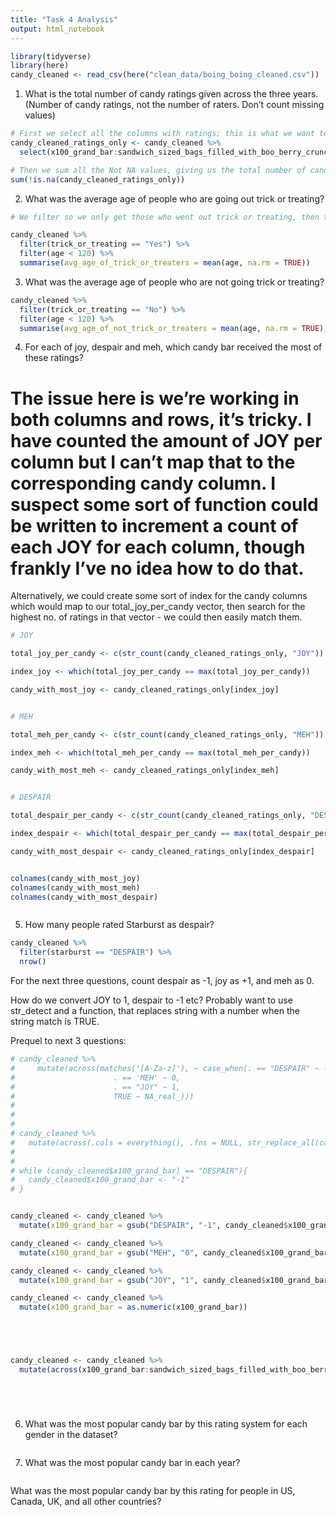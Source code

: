 ```yaml
---
title: "Task 4 Analysis"
output: html_notebook
---
```


```r
library(tidyverse)
library(here)
candy_cleaned <- read_csv(here("clean_data/boing_boing_cleaned.csv"))
```


1. What is the total number of candy ratings given across the three years. (Number of candy ratings, not the number of raters. Don’t count missing values)

```r
# First we select all the columns with ratings; this is what we want to count.
candy_cleaned_ratings_only <- candy_cleaned %>% 
  select(x100_grand_bar:sandwich_sized_bags_filled_with_boo_berry_crunch)

# Then we sum all the Not NA values, giving us the total number of candy ratings!
sum(!is.na(candy_cleaned_ratings_only))

```

2. What was the average age of people who are going out trick or treating?

```r
# We filter so we only get those who went out trick or treating, then took the mean of the age column; removing NAs so we could perform this calculation!

candy_cleaned %>% 
  filter(trick_or_treating == "Yes") %>% 
  filter(age < 120) %>% 
  summarise(avg_age_of_trick_or_treaters = mean(age, na.rm = TRUE))
```





3. What was the average age of people who are not going trick or treating?

```r
candy_cleaned %>% 
  filter(trick_or_treating == "No") %>% 
  filter(age < 120) %>% 
  summarise(avg_age_of_not_trick_or_treaters = mean(age, na.rm = TRUE))
```



4. For each of joy, despair and meh, which candy bar received the most of these ratings?

# The issue here is we're working in both columns and rows, it's tricky. I have counted the amount of JOY per column but I can't map that to the corresponding candy column. I suspect some sort of function could be  written to increment a count of each JOY for each column, though frankly I've no idea how to do that.

Alternatively, we could create some sort of index for the candy columns which would map to our total_joy_per_candy vector, then search for the highest no. of ratings in that vector - we could then easily  match them. 

```r

# JOY

total_joy_per_candy <- c(str_count(candy_cleaned_ratings_only, "JOY"))

index_joy <- which(total_joy_per_candy == max(total_joy_per_candy))

candy_with_most_joy <- candy_cleaned_ratings_only[index_joy]


# MEH

total_meh_per_candy <- c(str_count(candy_cleaned_ratings_only, "MEH"))

index_meh <- which(total_meh_per_candy == max(total_meh_per_candy))

candy_with_most_meh <- candy_cleaned_ratings_only[index_meh]


# DESPAIR

total_despair_per_candy <- c(str_count(candy_cleaned_ratings_only, "DESPAIR"))

index_despair <- which(total_despair_per_candy == max(total_despair_per_candy))

candy_with_most_despair <- candy_cleaned_ratings_only[index_despair]


colnames(candy_with_most_joy)
colnames(candy_with_most_meh)
colnames(candy_with_most_despair)



```



5. How many people rated Starburst as despair?

```r
candy_cleaned %>% 
  filter(starburst == "DESPAIR") %>% 
  nrow()
```

For the next three questions, count despair as -1, joy as +1, and meh as 0.

How do we convert JOY to 1, despair to -1 etc? Probably want to use str_detect and a function, that replaces string with a number when the string match is TRUE.

Prequel to next 3 questions:

```r


# candy_cleaned %>% 
#     mutate(across(matches('[A-Za-z]'), ~ case_when(. == "DESPAIR" ~ -1, 
#                      . == 'MEH' ~ 0,
#                      . == "JOY" ~ 1,
#                      TRUE ~ NA_real_)))
# 
# 
# 
# candy_cleaned %>% 
#   mutate(across(.cols = everything(), .fns = NULL, str_replace_all(candy_cleaned, "DESPAIR", "-1")))
# 
# 
# while (candy_cleaned$x100_grand_bar) == "DESPAIR"){
#   candy_cleaned$x100_grand_bar <- "-1"
# }


candy_cleaned <- candy_cleaned %>% 
  mutate(x100_grand_bar = gsub("DESPAIR", "-1", candy_cleaned$x100_grand_bar))

candy_cleaned <- candy_cleaned %>% 
  mutate(x100_grand_bar = gsub("MEH", "0", candy_cleaned$x100_grand_bar))

candy_cleaned <- candy_cleaned %>% 
  mutate(x100_grand_bar = gsub("JOY", "1", candy_cleaned$x100_grand_bar))

candy_cleaned <- candy_cleaned %>% 
  mutate(x100_grand_bar = as.numeric(x100_grand_bar))





candy_cleaned <- candy_cleaned %>%
  mutate(across(x100_grand_bar:sandwich_sized_bags_filled_with_boo_berry_crunch, gsub("JOY", "1", candy_cleaned)))






```




6. What was the most popular candy bar by this rating system for each gender in the dataset?

```r

```


7. What was the most popular candy bar in each year?

```r

```


What was the most popular candy bar by this rating for people in US, Canada, UK, and all other countries?

```r

```

